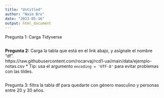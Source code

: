 ```yaml
---
title: "Untitled"
author: "Naim Bro"
date: "2023-05-16"
output: html_document
---
```



Pregunta 1:</b> Carga Tidyverse

```r

```

<b>Pregunta 2:</b> Carga la tabla que está en el link abajo, y asígnale el nombre "df".<br>
https://raw.githubusercontent.com/rocarvaj/rcd1-uai/main/data/ejemplo-notas.csv
* Tip: usa el argumento ```encoding = 'UTF-8'``` para evitar problemas con las tildes.

```r

```

Pregunta 3: filtra la tabla df para quedarte con género masculino y personas entre 20 y 30 años.

```r

```
